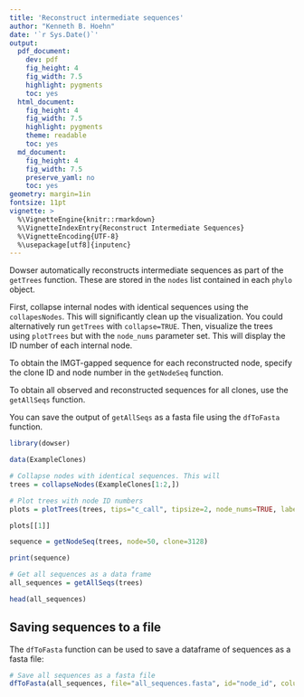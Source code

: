 ```yaml
---
title: 'Reconstruct intermediate sequences'
author: "Kenneth B. Hoehn"
date: '`r Sys.Date()`'
output:
  pdf_document:
    dev: pdf
    fig_height: 4
    fig_width: 7.5
    highlight: pygments
    toc: yes
  html_document:
    fig_height: 4
    fig_width: 7.5
    highlight: pygments
    theme: readable
    toc: yes
  md_document:
    fig_height: 4
    fig_width: 7.5
    preserve_yaml: no
    toc: yes
geometry: margin=1in
fontsize: 11pt
vignette: >
  %\VignetteEngine{knitr::rmarkdown}
  %\VignetteIndexEntry{Reconstruct Intermediate Sequences}
  %\VignetteEncoding{UTF-8}
  %\usepackage[utf8]{inputenc}
---
```


Dowser automatically reconstructs intermediate sequences as part of the `getTrees` function. These are stored in the `nodes` list contained in each `phylo` object.

First, collapse internal nodes with identical sequences using the `collapesNodes`. This will significantly clean up the visualization. You could alternatively run `getTrees` with `collapse=TRUE`. Then, visualize the trees using `plotTrees` but with the `node_nums` parameter set. This will display the ID number of each internal node.

To obtain the IMGT-gapped sequence for each reconstructed node, specify the clone ID and node number in the `getNodeSeq` function.

To obtain all observed and reconstructed sequences for all clones, use the `getAllSeqs` function.

You can  save the output of `getAllSeqs` as a fasta file using the `dfToFasta` function.

```r
library(dowser)

data(ExampleClones)

# Collapse nodes with identical sequences. This will 
trees = collapseNodes(ExampleClones[1:2,])

# Plot trees with node ID numbers
plots = plotTrees(trees, tips="c_call", tipsize=2, node_nums=TRUE, labelsize=7)

plots[[1]]

sequence = getNodeSeq(trees, node=50, clone=3128)

print(sequence)

# Get all sequences as a data frame
all_sequences = getAllSeqs(trees)

head(all_sequences)

```

## Saving sequences to a file

The `dfToFasta` function can be used to save a dataframe of sequences as a fasta file:

```r

# Save all sequences as a fasta file
dfToFasta(all_sequences, file="all_sequences.fasta", id="node_id", columns=c("clone_id","locus"))

```
